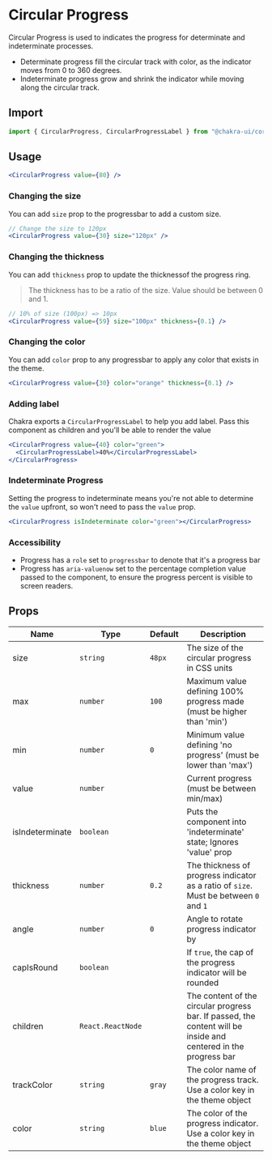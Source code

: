 
<SEO
  title="Circular Progress"
  description="Circular Progress is used to indicates the progress for determinate and
indeterminate processes."
/>

# Circular Progress

Circular Progress is used to indicates the progress for determinate and
indeterminate processes.

- Determinate progress fill the circular track with color, as the indicator
  moves from 0 to 360 degrees.
- Indeterminate progress grow and shrink the indicator while moving along the
  circular track.

## Import

```js
import { CircularProgress, CircularProgressLabel } from "@chakra-ui/core";
```

## Usage

```jsx
<CircularProgress value={80} />
```

### Changing the size

You can add `size` prop to the progressbar to add a custom size.

```jsx
// Change the size to 120px
<CircularProgress value={30} size="120px" />
```

### Changing the thickness

You can add `thickness` prop to update the thicknessof the progress ring.

> The thickness has to be a ratio of the size. Value should be between 0 and 1.

```jsx
// 10% of size (100px) => 10px
<CircularProgress value={59} size="100px" thickness={0.1} />
```

### Changing the color

You can add `color` prop to any progressbar to apply any color that exists in
the theme.

```jsx
<CircularProgress value={30} color="orange" thickness={0.1} />
```

### Adding label

Chakra exports a `CircularProgressLabel` to help you add label. Pass this
component as children and you'll be able to render the value

```jsx
<CircularProgress value={40} color="green">
  <CircularProgressLabel>40%</CircularProgressLabel>
</CircularProgress>
```

### Indeterminate Progress

Setting the progress to indeterminate means you're not able to determine the
`value` upfront, so won't need to pass the `value` prop.

```jsx
<CircularProgress isIndeterminate color="green"></CircularProgress>
```

### Accessibility

- Progress has a `role` set to `progressbar` to denote that it's a progress bar
- Progress has `aria-valuenow` set to the percentage completion value passed to
  the component, to ensure the progress percent is visible to screen readers.

## Props

| Name            | Type              | Default | Description                                                                                                      |
| --------------- | ----------------- | ------- | ---------------------------------------------------------------------------------------------------------------- |
| size            | `string`          | `48px`  | The size of the circular progress in CSS units                                                                   |
| max             | `number`          | `100`   | Maximum value defining 100% progress made (must be higher than 'min')                                            |
| min             | `number`          | `0`     | Minimum value defining 'no progress' (must be lower than 'max')                                                  |
| value           | `number`          |         | Current progress (must be between min/max)                                                                       |
| isIndeterminate | `boolean`         |         | Puts the component into 'indeterminate' state; Ignores 'value' prop                                              |
| thickness       | `number`          | `0.2`   | The thickness of progress indicator as a ratio of `size`. Must be between `0` and `1`                            |
| angle           | `number`          | `0`     | Angle to rotate progress indicator by                                                                            |
| capIsRound      | `boolean`         |         | If `true`, the cap of the progress indicator will be rounded                                                     |
| children        | `React.ReactNode` |         | The content of the circular progress bar. If passed, the content will be inside and centered in the progress bar |
| trackColor      | `string`          | `gray`  | The color name of the progress track. Use a color key in the theme object                                        |
| color           | `string`          | `blue`  | The color of the progress indicator. Use a color key in the theme object                                         |
